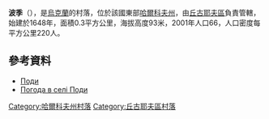 {{coord|49|49|33|N|36|33|43|E|scale:100000_region:UA|display=title}}

'''波季'''（{{lang-uk|Поди}}），是[[烏克蘭|烏克蘭]]的村落，位於該國東部[[哈爾科夫州|哈爾科夫州]]，由[[丘古耶夫區|丘古耶夫區]]負責管轄，始建於1648年，面積0.3平方公里，海拔高度93米，2001年人口66，人口密度每平方公里220人。

==參考資料==
* [http://w1.c1.rada.gov.ua/pls/z7502/A005?rdat1=09.01.2009&rf7571=34187 Поди]
* [http://weather.in.ua/ua/har'kovskaja/20973 Погода в селі Поди] {{Wayback|url=http://weather.in.ua/ua/har%27kovskaja/20973 |date=20200804061258 }}

{{DEFAULTSORT:Поди}}
[[Category:哈爾科夫州村落|Category:哈爾科夫州村落]]
[[Category:丘古耶夫區村落|Category:丘古耶夫區村落]]


{{Kharkiv-geo-stub}}